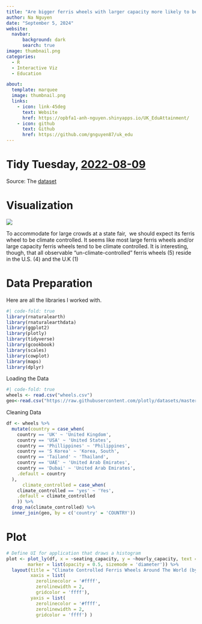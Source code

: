 ```yaml
---
title: "Are bigger ferris wheels with larger capacity more likely to be climate controlled?"
author: Na Nguyen
date: "September 5, 2024"
website: 
  navbar:
      background: dark
      search: true
image: thumbnail.png
categories: 
  - R
  - Interactive Viz
  - Education

about: 
  template: marquee
  image: thumbnail.png
  links: 
    - icon: link-45deg
      text: Website
      href: https://opbfa1-anh-nguyen.shinyapps.io/UK_EduAttainment/
    - icon: github
      text: Github
      href: https://github.com/gnguyen87/uk_edu
---
```


# Tidy Tuesday, [2022-08-09](https://github.com/rfordatascience/tidytuesday/tree/master/data/2022/2022-08-09)

Source: The [dataset](https://github.com/rfordatascience/tidytuesday/blob/master/data/2022/2022-08-09/wheels.csv)

# Visualization

![](image.png)

To accommodate for large crowds at a state fair,  we should expect its ferris wheel to be climate controlled. It seems like most large ferris wheels and/or large capacity ferris wheels tend to be climate controlled. It is interesting, though, that all observable "un-climate-controlled" ferris wheels (5) reside in the U.S. (4) and the U.K (1) 

# Data Preparation

Here are all the libraries I worked with.

```r
#| code-fold: true
library(rnaturalearth)
library(rnaturalearthdata)
library(ggplot2)
library(plotly)
library(tidyverse)
library(gcookbook)
library(scales)
library(cowplot)
library(maps)
library(dplyr)

```

Loading the Data

```r
#| code-fold: true
wheels <- read.csv("wheels.csv")
geo<-read.csv("https://raw.githubusercontent.com/plotly/datasets/master/2014_world_gdp_with_codes.csv")
```

Cleaning Data

```r

df <- wheels %>% 
  mutate(country = case_when(
    country == 'UK' ~ 'United Kingdom',
    country == 'USA' ~ 'United States',
    country == 'Phillippines' ~ 'Philippines',
    country == 'S Korea' ~ 'Korea, South',
    country == 'Tailand' ~ 'Thailand',
    country == 'UAE' ~ 'United Arab Emirates',
    country == 'Dubai' ~ 'United Arab Emirates',
    .default = country
  ),
      climate_controlled = case_when(
    climate_controlled == 'yes' ~ 'Yes',
    .default = climate_controlled
    )) %>% 
  drop_na(climate_controlled) %>% 
  inner_join(geo, by = c('country' = 'COUNTRY')) 
```

# Plot

```r
# Define UI for application that draws a histogram
plot <- plot_ly(df, x = ~seating_capacity, y = ~hourly_capacity, text = ~paste("Name:", name, "<br>","Country:", country,"<br>","Diameter:", diameter, "<br>","Height:", height), type = 'scatter', mode = 'markers', size = ~diameter, color = ~climate_controlled, colors = c('#8B0000','#008000'),
        marker = list(opacity = 0.5, sizemode = 'diameter')) %>% 
  layout(title = "Climate Controlled Ferris Wheels Around The World (by capacity and size)",
         xaxis = list(
           zerolinecolor = '#ffff',
           zerolinewidth = 2,
           gridcolor = 'ffff'),
         yaxis = list(
           zerolinecolor = '#ffff',
           zerolinewidth = 2,
           gridcolor = 'ffff') )

```

# 
